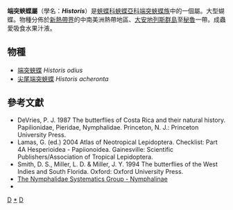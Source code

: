 {{NoteTA|G1=Butterfly}}
{{Automatic Taxobox
| taxon = Historis
| authority = Hübner, [1819]
| image = Historis acheronta acheronta MHNT ventre.jpg
| image_caption = 雄性[[尖尾端突蛺蝶|尖尾端突蛺蝶]]指名亞種翅面<br />
''Historis acheronta acheronta'' ♂
| type_species =  [[端突蛺蝶|端突蛺蝶]]<br />''Papilio odius''
| type_species_authority = Fabricius, 1775
| subdivision_ranks = 物種
| subdivision =
共2種，詳見正文。
| synonyms = 
* ''Coea'' <small>Hübner 1819</small>
* ''Aganisthos'' <small>Boisduval & Le Conte 1835</small>
* ''Megistanis'' <small>Doubleday 1845</small>
* ''Megistanis'' <small>Boisduval 1870</small>
}}

'''端突蛺蝶屬'''（學名：'''''Historis'''''）是[[蛺蝶科|蛺蝶科]][[蛺蝶亞科|蛺蝶亞科]][[端突蛺蝶族|端突蛺蝶族]]中的一個屬。大型蝴蝶。物種分佈於[[新熱帶界|新熱帶界]]的中南美洲熱帶地區、[[大安地列斯群島|大安地列斯群島]]至[[秘魯|秘魯]]一帶。成蟲愛吸食水果汁液。

== 物種 ==
* [[端突蛺蝶|端突蛺蝶]] ''Historis odius''
* [[尖尾端突蛺蝶|尖尾端突蛺蝶]] ''Historis acheronta''

== 參考文獻 ==
{{reflist}}
* DeVries, P. J. 1987 The butterflies of Costa Rica and their natural history. Papilionidae, Pieridae, Nymphalidae. Princeton, N. J.: Princeton University Press.
* Lamas, G. (ed.) 2004 Atlas of Neotropical Lepidoptera. Checklist: Part 4A Hesperioidea - Papiionoidea. Gainesville: Scientific Publishers/Association of Tropical Lepidoptera.
* Smith, D. S., Miller, L. D. & Miller, J. Y. 1994 The butterflies of the West Indies and South Florida. Oxford: Oxford University Press.
* [https://web.archive.org/web/20160307052137/http://www.nymphalidae.net/Nymphalidae/Nymphalinae/Nymphalinae.htm The Nymphalidae Systematics Group - Nymphalinae]
* {{Cite book | author = 寿建新 周尧 李宇飞 | title = 世界蝴蝶分類名錄 | location = 中國 | publisher = 陝西科學技術出版社 | date = 2006-04-01 | ISBN = 9787536936768 | language= zh-hans }}

{{Commons category| Historis}}

{{蛺蝶亞科}}
{{taxonbar}}
[[Category:_1819年描述的分类群|D]]
[[Category:端突蛺蝶屬|*]]
[[Category:端突蛺蝶族|D]]